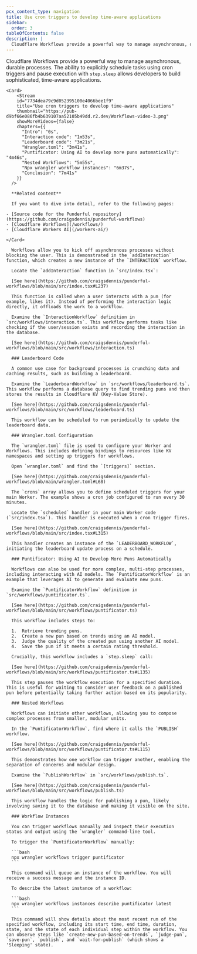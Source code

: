 ```yaml
---
pcx_content_type: navigation
title: Use cron triggers to develop time-aware applications
sidebar:
  order: 3
tableOfContents: false
description: |
  Cloudflare Workflows provide a powerful way to manage asynchronous, durable processes. The ability to explicitly schedule tasks using cron triggers and pause execution with `step.sleep` allows developers to build sophisticated, time-aware applications.
---
```



<Tabs>
  <TabItem label="Watch this episode">

  Cloudflare Workflows provide a powerful way to manage asynchronous, durable processes. The ability to explicitly schedule tasks using cron triggers and pause execution with `step.sleep` allows developers to build sophisticated, time-aware applications.

    <Card>
        <Stream
        id="7734dea79c9d052395100e4066bee1f9"
        title="Use cron triggers to develop time-aware applications"
        thumbnail="https://pub-d9bf66e086fb4b639107aa52105b49dd.r2.dev/Workflows-video-3.png"
        showMoreVideos={false}
        chapters={{
          "Intro": "0s",
          "Interaction code": "1m53s",
          "Leaderboard code": "3m21s",
          "Wrangler.toml": "3m41s",
          "Puntificator: Using AI to develop more puns automatically": "4m46s",
          "Nested Workflows": "5m55s",
          "Npx wrangler workflow instances": "6m37s",
          "Conclusion": "7m41s"
        }}
      />

      **Related content**

      If you want to dive into detail, refer to the following pages:

    - [Source code for the Punderful repository](https://github.com/craigsdennis/punderful-workflows)
    - [Cloudflare Workflows](/workflows/)
    - [Cloudflare Workers AI](/workers-ai/)

    </Card>
  </TabItem>
  
  <TabItem label="Step-by-step tutorial">

      Workflows allow you to kick off asynchronous processes without blocking the user. This is demonstrated in the `addInteraction` function, which creates a new instance of the `INTERACTION` workflow.

      Locate the `addInteraction` function in `src/index.tsx`:
      
      [See here](https://github.com/craigsdennis/punderful-workflows/blob/main/src/index.tsx#L237)

      This function is called when a user interacts with a pun (for example, likes it). Instead of performing the interaction logic directly, it offloads the work to a workflow.

      Examine the `InteractionWorkflow` definition in `src/workflows/interaction.ts`. This workflow performs tasks like checking if the user/session exists and recording the interaction in the database.
      
      [See here](https://github.com/craigsdennis/punderful-workflows/blob/main/src/workflows/interaction.ts)

      ### Leaderboard Code

      A common use case for background processes is crunching data and caching results, such as building a leaderboard.

      Examine the `LeaderboardWorkflow` in `src/workflows/leaderboard.ts`. This workflow performs a database query to find trending puns and then stores the results in Cloudflare KV (Key-Value Store).
      
      [See here](https://github.com/craigsdennis/punderful-workflows/blob/main/src/workflows/leaderboard.ts)

      This workflow can be scheduled to run periodically to update the leaderboard data.

      ### Wrangler.toml Configuration

      The `wrangler.toml` file is used to configure your Worker and Workflows. This includes defining bindings to resources like KV namespaces and setting up triggers for workflows.

      Open `wrangler.toml` and find the `[triggers]` section.
      
      [See here](https://github.com/craigsdennis/punderful-workflows/blob/main/wrangler.toml#L68)

      The `crons` array allows you to define scheduled triggers for your main Worker. The example shows a cron job configured to run every 30 minutes.

      Locate the `scheduled` handler in your main Worker code (`src/index.tsx`). This handler is executed when a cron trigger fires.

      [See here](https://github.com/craigsdennis/punderful-workflows/blob/main/src/index.tsx#L315)

      This handler creates an instance of the `LEADERBOARD_WORKFLOW`, initiating the leaderboard update process on a schedule.

      ### Puntificator: Using AI to Develop More Puns Automatically

      Workflows can also be used for more complex, multi-step processes, including interacting with AI models. The `PuntificatorWorkflow` is an example that leverages AI to generate and evaluate new puns.

      Examine the `PuntificatorWorkflow` definition in `src/workflows/puntificator.ts`.
      
      [See here](https://github.com/craigsdennis/punderful-workflows/blob/main/src/workflows/puntificator.ts)

      This workflow includes steps to:

      1.  Retrieve trending puns.
      2.  Create a new pun based on trends using an AI model.
      3.  Judge the quality of the created pun using another AI model.
      4.  Save the pun if it meets a certain rating threshold.

      Crucially, this workflow includes a `step.sleep` call:

      [See here](https://github.com/craigsdennis/punderful-workflows/blob/main/src/workflows/puntificator.ts#L135)

      This step pauses the workflow execution for a specified duration. This is useful for waiting to consider user feedback on a published pun before potentially taking further action based on its popularity.

      ### Nested Workflows

      Workflows can initiate other workflows, allowing you to compose complex processes from smaller, modular units.

      In the `PuntificatorWorkflow`, find where it calls the `PUBLISH` workflow.
      
      [See here](https://github.com/craigsdennis/punderful-workflows/blob/main/src/workflows/puntificator.ts#L115)

      This demonstrates how one workflow can trigger another, enabling the separation of concerns and modular design.

      Examine the `PublishWorkflow` in `src/workflows/publish.ts`.

      [See here](https://github.com/craigsdennis/punderful-workflows/blob/main/src/workflows/publish.ts)

      This workflow handles the logic for publishing a pun, likely involving saving it to the database and making it visible on the site.

      ### Workflow Instances

      You can trigger workflows manually and inspect their execution status and output using the `wrangler` command-line tool.

      To trigger the `PuntificatorWorkflow` manually:

      ```bash
      npx wrangler workflows trigger puntificator
      ```

      This command will queue an instance of the workflow. You will receive a success message and the instance ID.

      To describe the latest instance of a workflow:

      ```bash
      npx wrangler workflows instances describe puntificator latest
      ```

      This command will show details about the most recent run of the specified workflow, including its start time, end time, duration, state, and the state of each individual step within the workflow. You can observe steps like `create-new-pun-based-on-trends`, `judge-pun`, `save-pun`, `publish`, and `wait-for-publish` (which shows a 'Sleeping' state).

  </TabItem>
  <TabItem label="Series overview">
    <Render file="workflows-series-navigation" />
  </TabItem>
</Tabs>
